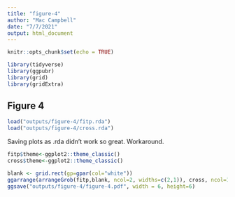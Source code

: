 ```yaml
---
title: "figure-4"
author: "Mac Campbell"
date: "7/7/2021"
output: html_document
---
```


```r
knitr::opts_chunk$set(echo = TRUE)
```

```r
library(tidyverse)
library(ggpubr)
library(grid)
library(gridExtra)
```

## Figure 4 

```r
load("outputs/figure-4/fitp.rda")
load("outputs/figure-4/cross.rda")
```

Saving plots as .rda didn't work so great. Workaround.
```r
fitp$theme<-ggplot2::theme_classic()
cross$theme<-ggplot2::theme_classic()
```


```r
blank <- grid.rect(gp=gpar(col="white"))
ggarrange(arrangeGrob(fitp,blank, ncol=2, widths=c(2,1)), cross, ncol=1)
ggsave("outputs/figure-4/figure-4.pdf", width = 6, height=6)
```
